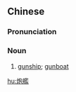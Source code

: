 {{also|炮舰|砲艦}}
==Chinese==
{{zh-forms|s=炮舰|t2=砲艦}}

===Pronunciation===
{{zh-pron
|m=pàojiàn
|cat=n
}}

===Noun===
{{zh-noun}}

# {{lb|zh|military}} [[gunship]]; [[gunboat]]

[[hu:炮艦]]